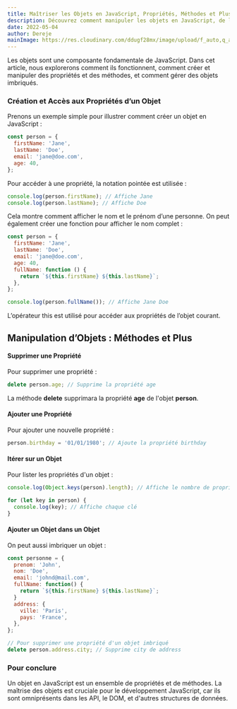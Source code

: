 ```yaml
---
title: Maîtriser les Objets en JavaScript, Propriétés, Méthodes et Plus
description: Découvrez comment manipuler les objets en JavaScript, de la création de propriétés et méthodes à l'ajout d'objets imbriqués.
date: 2022-05-04
author: Dereje
mainImage: https://res.cloudinary.com/ddugf28mx/image/upload/f_auto,q_auto/v1/blog-assets/aezyqkic2jurcutriqfh
---
```


Les objets sont une composante fondamentale de JavaScript. Dans cet article, nous explorerons comment ils fonctionnent, comment créer et manipuler des propriétés et des méthodes, et comment gérer des objets imbriqués.

### Création et Accès aux Propriétés d’un Objet

Prenons un exemple simple pour illustrer comment créer un objet en JavaScript :

```js /person/
const person = {
  firstName: 'Jane',
  lastName: 'Doe',
  email: 'jane@doe.com',
  age: 40,
};
```

Pour accéder à une propriété, la notation pointée est utilisée :

```js
console.log(person.firstName); // Affiche Jane
console.log(person.lastName); // Affiche Doe
```

Cela montre comment afficher le nom et le prénom d’une personne. On peut également créer une fonction pour afficher le nom complet :

```js /fullName/ /fullName()/
const person = {
  firstName: 'Jane',
  lastName: 'Doe',
  email: 'jane@doe.com',
  age: 40,
  fullName: function () {
    return `${this.firstName} ${this.lastName}`;
  },
};

console.log(person.fullName()); // Affiche Jane Doe
```

L’opérateur this est utilisé pour accéder aux propriétés de l’objet courant.

## Manipulation d’Objets : Méthodes et Plus

#### Supprimer une Propriété

Pour supprimer une propriété :

```js /delete/
delete person.age; // Supprime la propriété age
```

La méthode **delete** supprimara la propriété **age** de l'objet **person**.

#### Ajouter une Propriété

Pour ajouter une nouvelle propriété :

```js /birthday/
person.birthday = '01/01/1980'; // Ajoute la propriété birthday
```

#### Itérer sur un Objet

Pour lister les propriétés d'un objet :

```js
console.log(Object.keys(person).length); // Affiche le nombre de propriétés

for (let key in person) {
  console.log(key); // Affiche chaque clé
}
```

#### Ajouter un Objet dans un Objet

On peut aussi imbriquer un objet :

```js /address/
const personne = {
  prenom: 'John',
  nom: 'Doe',
  email: 'johnd@mail.com',
  fullName: function() {
    return `${this.firstName} ${this.lastName}`;
  }
  address: {
    ville: 'Paris',
    pays: 'France',
  },
};

// Pour supprimer une propriété d'un objet imbriqué
delete person.address.city; // Supprime city de address
```

### Pour conclure

Un objet en JavaScript est un ensemble de propriétés et de méthodes. La maîtrise des objets est cruciale pour le développement JavaScript, car ils sont omniprésents dans les API, le DOM, et d'autres structures de données.
